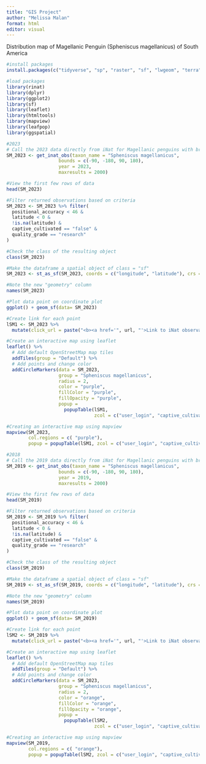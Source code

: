 ```yaml
---
title: "GIS Project"
author: "Melissa Malan"
format: html
editor: visual
---
```


Distribution map of Magellanic Penguin (Spheniscus magellanicus) of South America

```r
#install packages
install.packages(c("tidyverse", "sp", "raster", "sf", "lwgeom", "terra", "stars", "exactextractr","mapview","rosm","ggspatial"))

```

```r
#load packages
library(rinat)
library(dplyr)
library(ggplot2)
library(sf)
library(leaflet)
library(htmltools)
library(mapview)
library(leafpop)
library(ggspatial)

```

```r
#2023
# Call the 2023 data directly from iNat for Magellanic penguins with broader bounds
SM_2023 <- get_inat_obs(taxon_name = "Spheniscus magellanicus",
                   bounds = c(-90, -180, 90, 180),
                   year = 2023,
                   maxresults = 2000)

#View the first few rows of data
head(SM_2023)

#Filter returned observations based on criteria
SM_2023 <- SM_2023 %>% filter(
  positional_accuracy < 46 & 
  latitude < 0 &
  !is.na(latitude) &
  captive_cultivated == "false" &
  quality_grade == "research"
)

#Check the class of the resulting object
class(SM_2023)

#Make the dataframe a spatial object of class = "sf"
SM_2023 <- st_as_sf(SM_2023, coords = c("longitude", "latitude"), crs = 4326)

#Note the new "geometry" column
names(SM_2023)

#Plot data point on coordinate plot
ggplot() + geom_sf(data= SM_2023)

#Create link for each point
lSM1 <- SM_2023 %>%
  mutate(click_url = paste("<b><a href='", url, "'>Link to iNat observation</a></b>"))

#Create an interactive map using leaflet
leaflet() %>%
  # Add default OpenStreetMap map tiles
  addTiles(group = "Default") %>%  
  # Add points and change color
  addCircleMarkers(data = SM_2023,
                   group = "Spheniscus magellanicus",
                   radius = 2,
                   color = "purple",
                   fillColor = "purple",
                   fillOpacity = "purple",
                   popup = 
                     popupTable(lSM1,
                                zcol = c("user_login", "captive_cultivated", "click_url")))

#Creating an interactive map using mapview
mapview(SM_2023,
        col.regions = c( "purple"),
        popup = popupTable(lSM1, zcol = c("user_login", "captive_cultivated", "click_url")))
```

```r
#2018
# Call the 2019 data directly from iNat for Magellanic penguins with broader bounds
SM_2019 <- get_inat_obs(taxon_name = "Spheniscus magellanicus",
                   bounds = c(-90, -180, 90, 180),
                   year = 2019,
                   maxresults = 2000)

#View the first few rows of data
head(SM_2019)

#Filter returned observations based on criteria
SM_2019 <- SM_2019 %>% filter(
  positional_accuracy < 46 & 
  latitude < 0 &
  !is.na(latitude) &
  captive_cultivated == "false" &
  quality_grade == "research"
)

#Check the class of the resulting object
class(SM_2019)

#Make the dataframe a spatial object of class = "sf"
SM_2019 <- st_as_sf(SM_2019, coords = c("longitude", "latitude"), crs = 4326)

#Note the new "geometry" column
names(SM_2019)

#Plot data point on coordinate plot
ggplot() + geom_sf(data= SM_2019)

#Create link for each point
lSM2 <- SM_2019 %>%
  mutate(click_url = paste("<b><a href='", url, "'>Link to iNat observation</a></b>"))

#Create an interactive map using leaflet
leaflet() %>%
  # Add default OpenStreetMap map tiles
  addTiles(group = "Default") %>%  
  # Add points and change color
  addCircleMarkers(data = SM_2023,
                   group = "Spheniscus magellanicus",
                   radius = 2,
                   color = "orange",
                   fillColor = "orange",
                   fillOpacity = "orange",
                   popup = 
                     popupTable(lSM2,
                                zcol = c("user_login", "captive_cultivated", "click_url")))

#Creating an interactive map using mapview
mapview(SM_2019,
        col.regions = c( "orange"),
        popup = popupTable(lSM2, zcol = c("user_login", "captive_cultivated", "click_url")))
```
